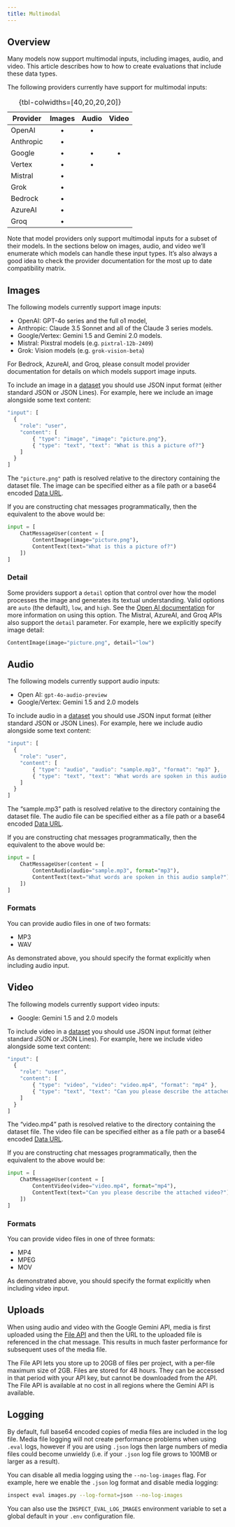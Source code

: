 ```yaml
---
title: Multimodal
---
```


## Overview

Many models now support multimodal inputs, including images, audio, and video. This article describes how to how to create evaluations that include these data types.

The following providers currently have support for multimodal inputs:

| Provider  | Images | Audio | Video |
|-----------|:------:|:-----:|:-----:|
| OpenAI    |   •    |   •   |       |
| Anthropic |   •    |       |       |
| Google    |   •    |   •   |   •   |
| Vertex    |   •    |   •   |       |
| Mistral   |   •    |       |       |
| Grok      |   •    |       |       |
| Bedrock   |   •    |       |       |
| AzureAI   |   •    |       |       |
| Groq      |   •    |       |       |

: {tbl-colwidths=\[40,20,20,20\]}

Note that model providers only support multimodal inputs for a subset of their models. In the sections below on images, audio, and video we'll enumerate which models can handle these input types. It's also always a good idea to check the provider documentation for the most up to date compatibility matrix.

## Images {#provider-notes}

The following models currently support image inputs:

-   OpenAI: GPT-4o series and the full o1 model,
-   Anthropic: Claude 3.5 Sonnet and all of the Claude 3 series models.
-   Google/Vertex: Gemini 1.5 and Gemini 2.0 models.
-   Mistral: Pixstral models (e.g. `pixtral-12b-2409`)
-   Grok: Vision models (e.g. `grok-vision-beta`)

For Bedrock, AzureAI, and Groq, please consult model provider documentation for details on which models support image inputs.

To include an image in a [dataset](datasets.qmd) you should use JSON input format (either standard JSON or JSON Lines). For example, here we include an image alongside some text content:

``` javascript
"input": [
  {
    "role": "user",
    "content": [
        { "type": "image", "image": "picture.png"},
        { "type": "text", "text": "What is this a picture of?"}
    ]
  }
]
```

The `"picture.png"` path is resolved relative to the directory containing the dataset file. The image can be specified either as a file path or a base64 encoded [Data URL](https://developer.mozilla.org/en-US/docs/Web/HTTP/Basics_of_HTTP/Data_URLs).

If you are constructing chat messages programmatically, then the equivalent to the above would be:

``` python
input = [
    ChatMessageUser(content = [
        ContentImage(image="picture.png"),
        ContentText(text="What is this a picture of?")
    ])
]
```

### Detail

Some providers support a `detail` option that control over how the model processes the image and generates its textual understanding. Valid options are `auto` (the default), `low`, and `high`. See the [Open AI documentation](https://platform.openai.com/docs/guides/vision#low-or-high-fidelity-image-understanding) for more information on using this option. The Mistral, AzureAI, and Groq APIs also support the `detail` parameter. For example, here we explicitly specify image detail:

``` python
ContentImage(image="picture.png", detail="low")
```

## Audio

The following models currently support audio inputs:

-   Open AI: `gpt-4o-audio-preview`
-   Google/Vertex: Gemini 1.5 and 2.0 models

To include audio in a [dataset](datasets.qmd) you should use JSON input format (either standard JSON or JSON Lines). For example, here we include audio alongside some text content:

``` javascript
"input": [
  {
    "role": "user",
    "content": [
        { "type": "audio", "audio": "sample.mp3", "format": "mp3" },
        { "type": "text", "text": "What words are spoken in this audio sample?"}
    ]
  }
]
```

The "sample.mp3" path is resolved relative to the directory containing the dataset file. The audio file can be specified either as a file path or a base64 encoded [Data URL](https://developer.mozilla.org/en-US/docs/Web/HTTP/Basics_of_HTTP/Data_URLs).

If you are constructing chat messages programmatically, then the equivalent to the above would be:

``` python
input = [
    ChatMessageUser(content = [
        ContentAudio(audio="sample.mp3", format="mp3"),
        ContentText(text="What words are spoken in this audio sample?")
    ])
]
```

### Formats

You can provide audio files in one of two formats:

-   MP3
-   WAV

As demonstrated above, you should specify the format explicitly when including audio input.

## Video

The following models currently support video inputs:

-   Google: Gemini 1.5 and 2.0 models

To include video in a [dataset](datasets.qmd) you should use JSON input format (either standard JSON or JSON Lines). For example, here we include video alongside some text content:

``` javascript
"input": [
  {
    "role": "user",
    "content": [
        { "type": "video", "video": "video.mp4", "format": "mp4" },
        { "type": "text", "text": "Can you please describe the attached video?"}
    ]
  }
]
```

The "video.mp4" path is resolved relative to the directory containing the dataset file. The video file can be specified either as a file path or a base64 encoded [Data URL](https://developer.mozilla.org/en-US/docs/Web/HTTP/Basics_of_HTTP/Data_URLs).

If you are constructing chat messages programmatically, then the equivalent to the above would be:

``` python
input = [
    ChatMessageUser(content = [
        ContentVideo(video="video.mp4", format="mp4"),
        ContentText(text="Can you please describe the attached video?")
    ])
]
```

### Formats

You can provide video files in one of three formats:

-   MP4
-   MPEG
-   MOV

As demonstrated above, you should specify the format explicitly when including video input.

## Uploads

When using audio and video with the Google Gemini API, media is first uploaded using the [File API](https://ai.google.dev/gemini-api/docs/audio?lang=python#upload-audio) and then the URL to the uploaded file is referenced in the chat message. This results in much faster performance for subsequent uses of the media file.

The File API lets you store up to 20GB of files per project, with a per-file maximum size of 2GB. Files are stored for 48 hours. They can be accessed in that period with your API key, but cannot be downloaded from the API. The File API is available at no cost in all regions where the Gemini API is available.

## Logging

By default, full base64 encoded copies of media files are included in the log file. Media file logging will not create performance problems when using `.eval` logs, however if you are using `.json` logs then large numbers of media files could become unwieldy (i.e. if your `.json` log file grows to 100MB or larger as a result).

You can disable all media logging using the `--no-log-images` flag. For example, here we enable the `.json` log format and disable media logging:

``` bash
inspect eval images.py --log-format=json --no-log-images
```

You can also use the `INSPECT_EVAL_LOG_IMAGES` environment variable to set a global default in your `.env` configuration file.